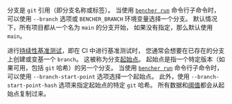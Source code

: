 分支是 `git` 引用（即分支名称或标签）。
当使用 <code><a href="/zh/docs/explanation/bencher-run/">bencher run</a></code> 命令行子命令时，
可以使用 `--branch` 选项或 `BENCHER_BRANCH` 环境变量选择一个分支。
默认情况下，所有项目都从一个名为 `main` 的分支开始，
如果没有指定，那么默认使用 `main`。

进行[持续性基准测试][continuous benchmarking]，即在 CI 中进行基准测试时，
您通常会想要在已存在的分支上创建或变基一个 `branch`。
这被称为分支[起始点][start point]。
起始点是指一个特定版本（如果可用，包括 `git` 哈希）的另一个分支。
当使用 <code><a href="/zh/docs/explanation/bencher-run/">bencher run</a></code> 命令行子命令时，
可以使用 `--branch-start-point` 选项选择一个起始点。
此外，使用 `--branch-start-point-hash` 选项来指定起始点的特定 `git` 哈希。
所有数据和[阈值][thresholds]都会从起始点复制过来。

[continuous benchmarking]: /zh/docs/explanation/continuous-benchmarking/
[start point]: /zh/docs/explanation/benchmarking/#start-point
[thresholds]: /zh/docs/explanation/thresholds/
